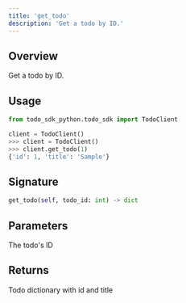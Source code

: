 ```yaml
---
title: 'get_todo'
description: 'Get a todo by ID.'
---
```


## Overview

Get a todo by ID.

## Usage

```python
from todo_sdk_python.todo_sdk import TodoClient

client = TodoClient()
>>> client = TodoClient()
>>> client.get_todo(1)
{'id': 1, 'title': 'Sample'}
```

## Signature

```python
get_todo(self, todo_id: int) -> dict
```

## Parameters

<ParamField path="todo_id" type="any" required>
  The todo's ID
</ParamField>


## Returns

Todo dictionary with id and title
